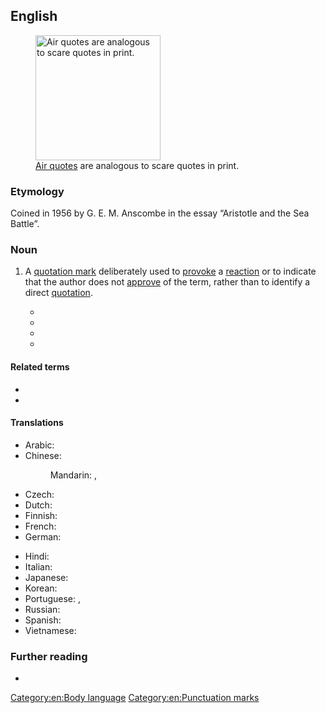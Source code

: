 ==English==
{{was wotd|2011|July|5}}
[[File:AirQuotes.jpg|thumb|200px|upright|[[air quote|Air quotes]] are analogous to scare quotes in print.]]

===Etymology===
Coined in 1956 by G. E. M. Anscombe in the essay “Aristotle and the Sea Battle”.

{{etystub|lang=en}}

===Noun===
{{en-noun}}

# {{lb|en|chiefly|in the plural}} A [[quotation mark]] deliberately used to [[provoke]] a [[reaction]] or to indicate that the author does not [[approve]] of the term, rather than to identify a direct [[quotation]]. {{defdate|from 1956}}
#: {{syn|en|shudder quote|sneer quotes}}
#* {{quote-journal|title=The Retreat From Inquiry and Knowledge in Special Education.|journal=Journal of Special Education|date=Jan 1, 2001|passage=One other important figure in postmodern thought is Richard Rorty, who might be characterized as master of the '''scare quote'''}}
#* {{quote-book|title=What's Wrong with Contemporary Art?|author=P Timms|year=2004|passage=He is inordinately fond of the '''scare quote''', a sign that he is not really sure of what he's talking about.}}
#* {{quote-journal|title=Where Hairsplitting Can Become High Drama|work=New York Sun|date=Sep 6, 2006|passage=An incidental pleasure is his witty mastery of the '''scare quote''' and the square bracket.}}
#* {{quote-journal|title=Friendship and the grounds of reasons|author=D Jeske|year=2008|journal=papyrus.bib.umontreal.ca|passage=I put the relevant pronouns in '''scare quote''' because Bundy’s interviewers succeeded in getting Bundy to talk about his crimes only by allowing him to describe them in the third person}}

====Related terms====
* {{l|en|air quote}}
* {{l|en|quote unquote}}

====Translations====
{{trans-top|quotation mark used to provoke reaction}}
* Arabic: {{t-needed|ar}}
* Chinese:
*: Mandarin: {{qualifier|no equivalent exists; translation given for "quotation marks"}} {{t+|cmn|引號}}, {{t+|cmn|引号|tr=yǐnhào}}
* Czech: {{t-needed|cs}}
* Dutch: {{t-needed|nl}}
* Finnish: {{t|fi|[[ironinen]] [[lainausmerkki]]}}
* French: {{t|fr|[[guillemet]] [[ironique]]|m}}
* German: {{t|de|[[ironisch]]es [[Anführungszeichen]]|n}}
{{trans-mid}}
* Hindi: {{t-needed|hi}}
* Italian: {{t-needed|it}}
* Japanese: {{t-needed|ja}}
* Korean: {{t-needed|ko}}
* Portuguese: {{t|pt|aspas irónicas|f-p}} {{qualifier|Portugal}}, {{t|pt|aspas irônicas|f-p}} {{qualifier|Brazil}}
* Russian: {{t-needed|ru}}
* Spanish: {{t|es|cita de miedo|f}}
* Vietnamese: {{t-needed|vi}}
{{trans-bottom}}

===Further reading===
* {{pedia|Scare quotes}}

[[Category:en:Body language]]
[[Category:en:Punctuation marks]]